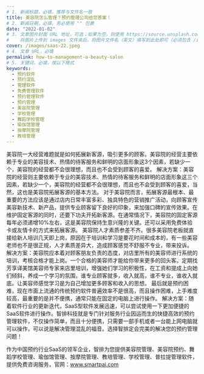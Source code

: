```yaml
---
# 1. 新闻标题，必填，推荐与文件名一致
title: 美容院怎么管理？预约管理公司给您答案！
# 2. 新闻日期，必填，务必使用 "" 包裹
date: "2022-01-02"
# 3. 文章图片封面 URL 地址，可选；如果为空，则使用 https://source.unsplash.com/800x450/?city
#    将图片上传到 images 文件夹后，将图片文件名（英文）填写到此处即可（必须包含 /images/ 前缀）
cover: /images/saas-22.jpeg
# 4. 文章 URL，必填
permalink: how-to-management-a-beauty-salon
# 5. 关键词，必填，按以下格式
keywords:
  - 预约软件
  - 预约混乱
  - 管理软件
  - 免费管理软件
  - 预约管理软件
  - 预约管理
  - 美容院管理
  - 学校管理
  - 舞蹈学校管理
  - 瑜伽馆管理
  - 按摩院管理
  - 教培管理
---
```

  
美容院一大经营难题就是如何拓展新客源，吸引更多的顾客。美容院的经营主要依赖于专业的美容技术、热情的待客服务和鲜明的店面形象这3个因素，若缺少一个，美容院的经营都不会很理想，而且也不会受到顾客的喜爱。
解决方案：美容院的经营则主要依赖于专业的美容技术、热情的待客服务和鲜明的店面形象这三个因素，若缺少一个，美容院的经营都不会很理想，而且也不会受到顾客的喜爱，当然，这也是美容院拓展客源的基本方法。
对于美容院而言，拓展客源最根本、最重要的方法应该是通过店内日常丰富多彩、独具特色的营销推广活动，向顾客宣传美容新技术、新产品，提供专业顾客留下良好的印象，来加强口碑的宣传效果。在维护固定客源的同时，还要下功夫开拓新客源。在通常情况下，美容院的固定客源每年必须递增10%左右，这是美容院保持生意兴隆的关键。还可以采用免费体验卡或友情卡的方式来拓展客源。
美容院人才素质参差不齐。很多美容院老板就直接给新人培训几天即上岗，原因在于培训和学习是要花时间和成本的，有一些美容老师也不是很正规，人才素质差异大，造成顾客感觉不舒服不专业，带来投诉。
解决方案：美容院应本着对顾客朋友负责的态度，对店里所有的美容师进行系统的培训，考核合格才能上岗。一个合格的美容师才能给你带来更多的回头客。定期找芳享译美馆美容师专家来店里培训，增强她们学习的积极性，在工资和提成上向她们倾斜，养成一个学习的氛围，谁专业顾客就多，收入就高，谁不专业，谁收入就底。让美容师感觉学习是为自己增加更多顾客和收入的思想。
最后就是预约困难，现在市面上流通的传统预约软件普遍效率不是很高，而且操作困难，上手难度较高，最重要的是并不便携，通常只能在固定的电脑上进行操作。
解决方案：随着软件行业的更新迭代，SaaS型软件发展迅速，可以尝试使用一下更加便捷的SaaS软件进行操作。智排科技就是专门针对服务行业因运而生的快捷高效的预约管理软件，不仅操作简单，而且十分便携，只需要一部手机或者一台能上网电脑就可以操作，可以说是解决管理混乱的福音。选择智排定会完美的解决您的预约管理问题！

作为中国预约行业SaaS的领军企业，智排为您提供美容院管理、美容院预约、舞蹈学校管理、瑜伽馆管理、按摩院管理、教培管理、学校管理、普拉提管理软件，提供免费咨询服务，官网：www.smartpai.com